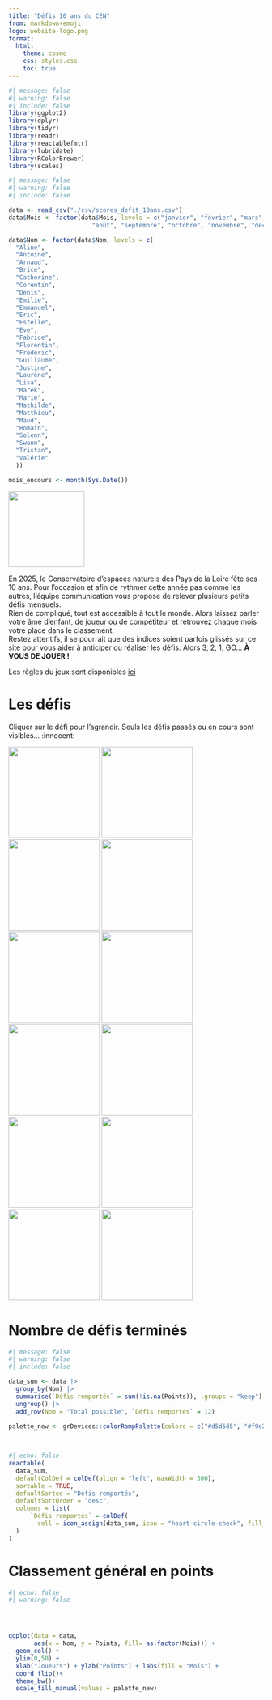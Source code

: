 ```yaml
---
title: "Défis 10 ans du CEN"
from: markdown+emoji
logo: website-logo.png
format:
  html:
    theme: cosmo
    css: styles.css
    toc: true
---
```


```r
#| message: false
#| warning: false
#| include: false
library(ggplot2)
library(dplyr)
library(tidyr)
library(readr)
library(reactablefmtr)
library(lubridate)
library(RColorBrewer)
library(scales)
```


```r
#| message: false
#| warning: false
#| include: false

data <- read_csv("./csv/scores_defit_10ans.csv")
data$Mois <- factor(data$Mois, levels = c("janvier", "février", "mars", "avril", "mai", "juin", "juillet",
                       "août", "septembre", "octobre", "novembre", "décembre"))

data$Nom <- factor(data$Nom, levels = c(
  "Aline",
  "Antoine",
  "Arnaud",
  "Brice",
  "Catherine",
  "Corentin", 
  "Denis",
  "Emilie",
  "Emmanuel",
  "Eric",
  "Estelle",
  "Eve",
  "Fabrice",
  "Florentin",
  "Frédéric",
  "Guillaume",
  "Justine",
  "Laurène",
  "Lisa",
  "Marek",
  "Marie",
  "Mathilde",
  "Matthieu",
  "Maud",
  "Romain",
  "Solenn", 
  "Swann",
  "Tristan",
  "Valérie"
  ))

mois_encours <- month(Sys.Date())
```

::: {.column-}
![](./logo.png){fig-align="center" height=150} 
:::

En 2025, le Conservatoire d’espaces naturels des Pays de la Loire fête ses 10 ans. Pour l’occasion et afin de rythmer cette année pas comme les autres, l’équipe communication vous propose de relever plusieurs petits défis mensuels.  
Rien de compliqué, tout est accessible à tout le monde. Alors laissez parler votre âme d'enfant, de joueur ou de compétiteur et retrouvez chaque mois votre place dans le classement.  
Restez attentifs, il se pourrait que des indices soient parfois glissés sur ce site pour vous aider à anticiper ou réaliser les défis.
Alors 3, 2, 1, GO… **À VOUS DE JOUER !**

Les règles du jeux sont disponibles [ici](about.qmd)

# Les défis 

Cliquer sur le défi pour l'agrandir. Seuls les défis passés ou en cours sont 
visibles... :innocent:

::: {layout-ncol=3}

![](1.Janvier.jpg){fig-align="center" height=180 .lightbox} 
![](2.Fevrier_blur.jpg){fig-align="center" height=180} 
![](3.Mars_blur.jpg){fig-align="center" height=180} 
![](4.Avril_blur.jpg){fig-align="center" height=180}
![](5.Mai_blur.jpg){fig-align="center" height=180}
![](6.Juin_blur.jpg){fig-align="center" height=180}
![](7.Juillet_blur.jpg){fig-align="center" height=180}
![](8.Aout_blur.jpg){fig-align="center" height=180}
![](9.Septembre_blur.jpg){fig-align="center" height=180}
![](10.Octobre_blur.jpg){fig-align="center" height=180}
![](11.Novembre_blur.jpg){fig-align="center" height=180}
![](12.Decembre_blur.jpg){fig-align="center" height=180}
:::

# Nombre de défis terminés

```r
#| message: false
#| warning: false
#| include: false

data_sum <- data |>
  group_by(Nom) |> 
  summarise(`Défis remportés` = sum(!is.na(Points)), .groups = "keep") |> 
  ungroup() |> 
  add_row(Nom = "Total possible", `Défis remportés` = 12)

palette_new <- grDevices::colorRampPalette(colors = c("#d5d5d5", "#f9e2ff", "#e1f2c6", "#fefccb", "#fee8f4", "#def6ff", "#fbc0b8", "#ffe576", "#9ffacf", "#ffcb99", "#cecece", "#ff6b6b"))(12)
  
  
```

```r
#| echo: false
reactable(
  data_sum,
  defaultColDef = colDef(align = "left", maxWidth = 300), 
  sortable = TRUE,
  defaultSorted = "Défis remportés",
  defaultSortOrder = "desc",
  columns = list(
      `Défis remportés` = colDef(
        cell = icon_assign(data_sum, icon = "heart-circle-check", fill_color = "maroon1", show_values = "right"))
  )
)
```


# Classement général en points



```r
#| echo: false
#| warning: false




ggplot(data = data, 
       aes(x = Nom, y = Points, fill= as.factor(Mois))) +
  geom_col() +
  ylim(0,50) +
  xlab("Joueurs") + ylab("Points") + labs(fill = "Mois") +
  coord_flip()+
  theme_bw()+
  scale_fill_manual(values = palette_new)

```


